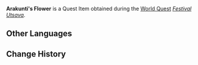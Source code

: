 {{Item Infobox
|id           = 101818
|image        = Item Aranara Flower.png
|type         = Quest Items
|quality      = 
|description  = A flower gifted to you by [[Arakunti]].<br />Happy moments spent with friends are like [[Nilotpala Lotus]]es in the water.
|source1      = [[Festival Utsava]]
}}
'''Arakunti's Flower''' is a Quest Item obtained during the [[World Quest]] ''[[Festival Utsava]]''.

==Other Languages==
{{Other Languages
|default_hidden = 1
|en      = Arakunti's Flower
|zhs     = 兰贡迪的花
|zhs_rm  = Lángòngdí de Huā
|zht     = 蘭貢迪的花
|zht_rm  = Lángòngdí de Huā
|ja      = アランコンティの花
|ja_rm   = Arankonti no Hana
|ko      = 아란쿤티의 꽃
|ko_rm   = Arankunti-ui Kkot
|es      = Flor de Arakunti
|fr      = Fleur d'Arakunti
|ru      = Цветок Аракунти
|th      = ดอกไม้ของ Arakunti
|th_rm   = Dokmai khong Arakunti
|vi      = {{tt|Hoa|花}} Arakunti
|de      = Blume von Arakunti
|id      = Bunga Arakunti
|pt      = Flor de Arakunti
|tr      = Arakunti'nin Çiçeği
|it      = Fiore di Arakunti
}}

==Change History==
{{Change History|3.0}}